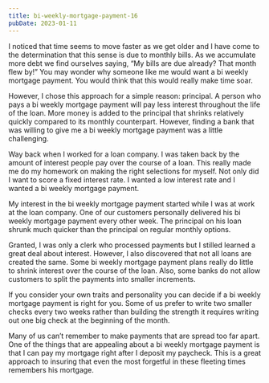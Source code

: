 ```yaml
---
title: bi-weekly-mortgage-payment-16
pubDate: 2023-01-11
---
```


I noticed that time seems to move faster as we get older and I have come to the determination that this sense is due to monthly bills. As we accumulate more debt we find ourselves saying, “My bills are due already? That month flew by!” You may wonder why someone like me would want a bi weekly mortgage payment. You would think that this would really make time soar.

However, I chose this approach for a simple reason: principal. A person who pays a bi weekly mortgage payment will pay less interest throughout the life of the loan. More money is added to the principal that shrinks relatively quickly compared to its monthly counterpart. However, finding a bank that was willing to give me a bi weekly mortgage payment was a little challenging.

Way back when I worked for a loan company. I was taken back by the amount of interest people pay over the course of a loan. This really made me do my homework on making the right selections for myself. Not only did I want to score a fixed interest rate. I wanted a low interest rate and I wanted a bi weekly mortgage payment.

My interest in the bi weekly mortgage payment started while I was at work at the loan company. One of our customers personally delivered his bi weekly mortgage payment every other week. The principal on his loan shrunk much quicker than the principal on regular monthly options.

Granted, I was only a clerk who processed payments but I stilled learned a great deal about interest. However, I also discovered that not all loans are created the same. Some bi weekly mortgage payment plans really do little to shrink interest over the course of the loan. Also, some banks do not allow customers to split the payments into smaller increments.

If you consider your own traits and personality you can decide if a bi weekly mortgage payment is right for you. Some of us prefer to write two smaller checks every two weeks rather than building the strength it requires writing out one big check at the beginning of the month. 

Many of us can’t remember to make payments that are spread too far apart. One of the things that are appealing about a bi weekly mortgage payment is that I can pay my mortgage right after I deposit my paycheck. This is a great approach to insuring that even the most forgetful in these fleeting times remembers his mortgage.